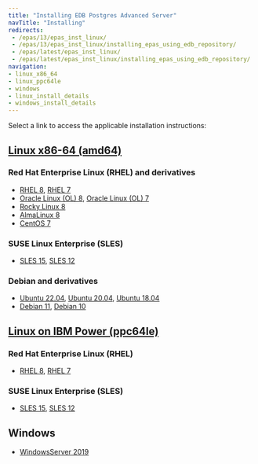 ```yaml
---
title: "Installing EDB Postgres Advanced Server"
navTitle: "Installing"
redirects:
 - /epas/13/epas_inst_linux/
 - /epas/13/epas_inst_linux/installing_epas_using_edb_repository/
 - /epas/latest/epas_inst_linux/
 - /epas/latest/epas_inst_linux/installing_epas_using_edb_repository/
navigation:
- linux_x86_64
- linux_ppc64le
- windows
- linux_install_details
- windows_install_details
---
```


Select a link to access the applicable installation instructions:

## [Linux x86-64 (amd64)](linux_x86_64)
### Red Hat Enterprise Linux (RHEL) and derivatives
- [RHEL 8](linux_x86_64/epas_rhel_8), [RHEL 7](linux_x86_64/epas_rhel_7)
- [Oracle Linux (OL) 8](linux_x86_64/epas_rhel_8), [Oracle Linux (OL) 7](linux_x86_64/epas_rhel_7)
- [Rocky Linux 8](linux_x86_64/epas_other_linux_8)
- [AlmaLinux 8](linux_x86_64/epas_other_linux_8)
- [CentOS 7](linux_x86_64/epas_centos_7)
### SUSE Linux Enterprise (SLES) 
- [SLES 15](linux_x86_64/epas_sles_15), [SLES 12](linux_x86_64/epas_sles_12)
### Debian  and derivatives
- [Ubuntu 22.04](linux_x86_64/epas_ubuntu_22), [Ubuntu 20.04](linux_x86_64/epas_ubuntu_20), [Ubuntu 18.04](linux_x86_64/epas_ubuntu_18)
- [Debian 11](linux_x86_64/epas_debian_11), [Debian 10](linux_x86_64/epas_debian_10)
## [Linux on IBM Power (ppc64le)](linux_ppc64le)
### Red Hat Enterprise Linux (RHEL) 
- [RHEL 8](linux_ppc64le/epas_rhel_8), [RHEL 7](linux_ppc64le/epas_rhel_7)
### SUSE Linux Enterprise (SLES) 
- [SLES 15](linux_ppc64le/epas_sles_15), [SLES 12](linux_ppc64le/epas_sles_12)
## Windows
- [WindowsServer 2019](windows)
